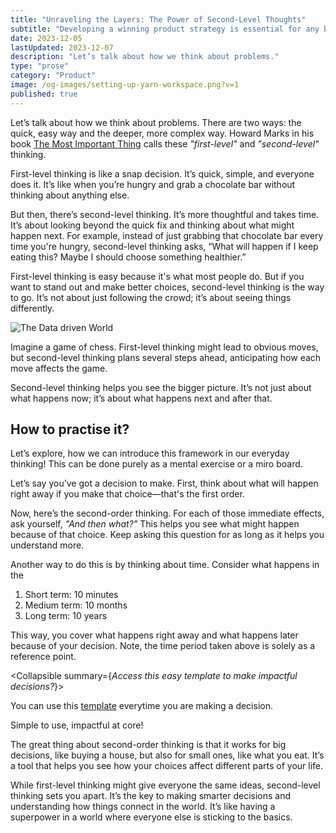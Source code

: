 ```yaml
---
title: "Unraveling the Layers: The Power of Second-Level Thoughts"
subtitle: "Developing a winning product strategy is essential for any business, regardless of size or industry."
date: 2023-12-05
lastUpdated: 2023-12-07
description: "Let’s talk about how we think about problems."
type: "prose"
category: "Product"
image: /og-images/setting-up-yarn-workspace.png?v=1
published: true
---
```

Let’s talk about how we think about problems. There are two ways: the quick, easy way and the deeper, more complex way. Howard Marks in his book [The Most Important Thing](https://www.goodreads.com/book/show/10454418-the-most-important-thing) calls these *"first-level"* and *"second-level"* thinking.

<Alert status="warning" title="The short falling of first-level thinking">

First-level thinking is like a snap decision. It’s quick, simple, and everyone does it. It’s like when you’re hungry and grab a chocolate bar without thinking about anything else.

</Alert>

But then, there’s second-level thinking. It’s more thoughtful and takes time. It’s about looking beyond the quick fix and thinking about what might happen next. For example, instead of just grabbing that chocolate bar every time you're hungry, second-level thinking asks, “What will happen if I keep eating this? Maybe I should choose something healthier.”


First-level thinking is easy because it's what most people do. But if you want to stand out and make better choices, second-level thinking is the way to go. It’s not about just following the crowd; it’s about seeing things differently.

![The Data driven World](value-of-second-order.png)


Imagine a game of chess. First-level thinking might lead to obvious moves, but second-level thinking plans several steps ahead, anticipating how each move affects the game.

Second-level thinking helps you see the bigger picture. It’s not just about what happens now; it’s about what happens next and after that. 

## How to practise it?

Let’s explore, how we can introduce this framework in our everyday thinking! This can be done purely as a mental exercise or a miro board. 

Let’s say you’ve got a decision to make. First, think about what will happen right away if you make that choice—that's the first order.

Now, here’s the second-order thinking. For each of those immediate effects, ask yourself, *"And then what?"* This helps you see what might happen because of that choice. Keep asking this question for as long as it helps you understand more.

Another way to do this is by thinking about time. Consider what happens in the 

1. Short term: 10 minutes
2. Medium term: 10 months
3. Long term: 10 years

This way, you cover what happens right away and what happens later because of your decision. Note, the time period taken above is solely as a reference point. 

<Collapsible summary={<em>Access this easy template to make impactful decisions?</em>}>

You can use this [template](/second-order-thinking-template.pdf) everytime you are making a decision.

Simple to use, impactful at core!

</Collapsible>

The great thing about second-order thinking is that it works for big decisions, like buying a house, but also for small ones, like what you eat. It’s a tool that helps you see how your choices affect different parts of your life.

While first-level thinking might give everyone the same ideas, second-level thinking sets you apart. It’s the key to making smarter decisions and understanding how things connect in the world. It’s like having a superpower in a world where everyone else is sticking to the basics.